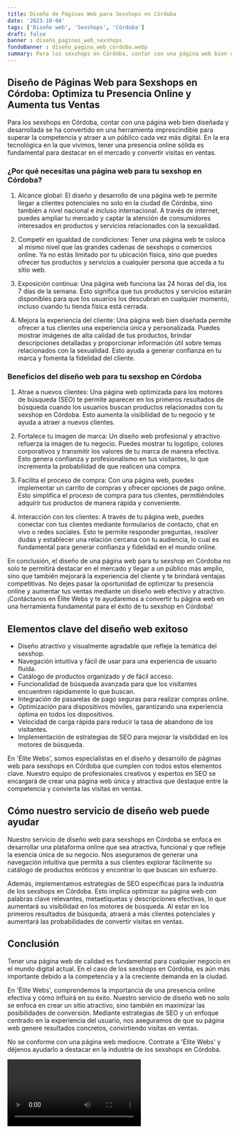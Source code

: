 ```yaml
---
title: Diseño de Páginas Web para Sexshops en Córdoba
date: '2023-10-04'
tags: ['Diseño web', 'Sexshops', 'Córdoba']
draft: false
banner : diseño_paginas_web_sexshops
fondoBanner : diseño_pagina_web_córdoba.webp
summary: Para los sexshops en Córdoba, contar con una página web bien diseñada y desarrollada se ha convertido en una herramienta imprescindible para superar la competencia y atraer a un público cada vez más digital. En la era tecnológica en la que vivimos, tener una presencia online sólida es fundamental para destacar en el mercado y convertir visitas en ventas.
---
```


## Diseño de Páginas Web para Sexshops en Córdoba: Optimiza tu Presencia Online y Aumenta tus Ventas

Para los sexshops en Córdoba, contar con una página web bien diseñada y desarrollada se ha convertido en una herramienta imprescindible para superar la competencia y atraer a un público cada vez más digital. En la era tecnológica en la que vivimos, tener una presencia online sólida es fundamental para destacar en el mercado y convertir visitas en ventas.

### ¿Por qué necesitas una página web para tu sexshop en Córdoba?

1. Alcance global: El diseño y desarrollo de una página web te permite llegar a clientes potenciales no solo en la ciudad de Córdoba, sino también a nivel nacional e incluso internacional. A través de internet, puedes ampliar tu mercado y captar la atención de consumidores interesados en productos y servicios relacionados con la sexualidad.

2. Competir en igualdad de condiciones: Tener una página web te coloca al mismo nivel que las grandes cadenas de sexshops o comercios online. Ya no estás limitado por tu ubicación física, sino que puedes ofrecer tus productos y servicios a cualquier persona que acceda a tu sitio web.

3. Exposición continua: Una página web funciona las 24 horas del día, los 7 días de la semana. Esto significa que tus productos y servicios estarán disponibles para que los usuarios los descubran en cualquier momento, incluso cuando tu tienda física está cerrada.

4. Mejora la experiencia del cliente: Una página web bien diseñada permite ofrecer a tus clientes una experiencia única y personalizada. Puedes mostrar imágenes de alta calidad de tus productos, brindar descripciones detalladas y proporcionar información útil sobre temas relacionados con la sexualidad. Esto ayuda a generar confianza en tu marca y fomenta la fidelidad del cliente.

### Beneficios del diseño web para tu sexshop en Córdoba

1. Atrae a nuevos clientes: Una página web optimizada para los motores de búsqueda (SEO) te permite aparecer en los primeros resultados de búsqueda cuando los usuarios buscan productos relacionados con tu sexshop en Córdoba. Esto aumenta la visibilidad de tu negocio y te ayuda a atraer a nuevos clientes.

2. Fortalece tu imagen de marca: Un diseño web profesional y atractivo refuerza la imagen de tu negocio. Puedes mostrar tu logotipo, colores corporativos y transmitir los valores de tu marca de manera efectiva. Esto genera confianza y profesionalismo en tus visitantes, lo que incrementa la probabilidad de que realicen una compra.

3. Facilita el proceso de compra: Con una página web, puedes implementar un carrito de compras y ofrecer opciones de pago online. Esto simplifica el proceso de compra para tus clientes, permitiéndoles adquirir tus productos de manera rápida y conveniente.

4. Interacción con los clientes: A través de tu página web, puedes conectar con tus clientes mediante formularios de contacto, chat en vivo o redes sociales. Esto te permite responder preguntas, resolver dudas y establecer una relación cercana con tu audiencia, lo cual es fundamental para generar confianza y fidelidad en el mundo online.

En conclusión, el diseño de una página web para tu sexshop en Córdoba no solo te permitirá destacar en el mercado y llegar a un público más amplio, sino que también mejorará la experiencia del cliente y te brindará ventajas competitivas. No dejes pasar la oportunidad de optimizar tu presencia online y aumentar tus ventas mediante un diseño web efectivo y atractivo. ¡Contáctanos en Élite Webs y te ayudaremos a convertir tu página web en una herramienta fundamental para el éxito de tu sexshop en Córdoba!

<GifSeo />

<Cta />

## Elementos clave del diseño web exitoso

- Diseño atractivo y visualmente agradable que refleje la temática del sexshop.
- Navegación intuitiva y fácil de usar para una experiencia de usuario fluida.
- Catálogo de productos organizado y de fácil acceso.
- Funcionalidad de búsqueda avanzada para que los visitantes encuentren rápidamente lo que buscan.
- Integración de pasarelas de pago seguras para realizar compras online.
- Optimización para dispositivos móviles, garantizando una experiencia óptima en todos los dispositivos.
- Velocidad de carga rápida para reducir la tasa de abandono de los visitantes.
- Implementación de estrategias de SEO para mejorar la visibilidad en los motores de búsqueda.

En 'Élite Webs', somos especialistas en el diseño y desarrollo de páginas web para sexshops en Córdoba que cumplen con todos estos elementos clave. Nuestro equipo de profesionales creativos y expertos en SEO se encargará de crear una página web única y atractiva que destaque entre la competencia y convierta las visitas en ventas.

## Cómo nuestro servicio de diseño web puede ayudar

Nuestro servicio de diseño web para sexshops en Córdoba se enfoca en desarrollar una plataforma online que sea atractiva, funcional y que refleje la esencia única de su negocio. Nos aseguramos de generar una navegación intuitiva que permita a sus clientes explorar fácilmente su catálogo de productos eróticos y encontrar lo que buscan sin esfuerzo.

Además, implementamos estrategias de SEO específicas para la industria de los sexshops en Córdoba. Esto implica optimizar su página web con palabras clave relevantes, metaetiquetas y descripciones efectivas, lo que aumentará su visibilidad en los motores de búsqueda. Al estar en los primeros resultados de búsqueda, atraerá a más clientes potenciales y aumentará las probabilidades de convertir visitas en ventas.

## Conclusión

Tener una página web de calidad es fundamental para cualquier negocio en el mundo digital actual. En el caso de los sexshops en Córdoba, es aún más importante debido a la competencia y a la creciente demanda en la ciudad.

En 'Élite Webs', comprendemos la importancia de una presencia online efectiva y cómo influirá en su éxito. Nuestro servicio de diseño web no solo se enfoca en crear un sitio atractivo, sino también en maximizar las posibilidades de conversión. Mediante estrategias de SEO y un enfoque centrado en la experiencia del usuario, nos aseguramos de que su página web genere resultados concretos, convirtiendo visitas en ventas.

No se conforme con una página web mediocre. Contrate a 'Élite Webs' y déjenos ayudarlo a destacar en la industria de los sexshops en Córdoba.

<Video />

<CtaBot job='Sexshops' city='Córdoba'/>

<Gmaps query='Córdoba+españa+maps' />